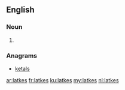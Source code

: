 ==English==

===Noun===
{{head|en|noun plural form}}

# {{plural of|latke|lang=en}}

===Anagrams===
* [[ketals#English|ketals]]

[[ar:latkes]]
[[fr:latkes]]
[[ku:latkes]]
[[my:latkes]]
[[nl:latkes]]
